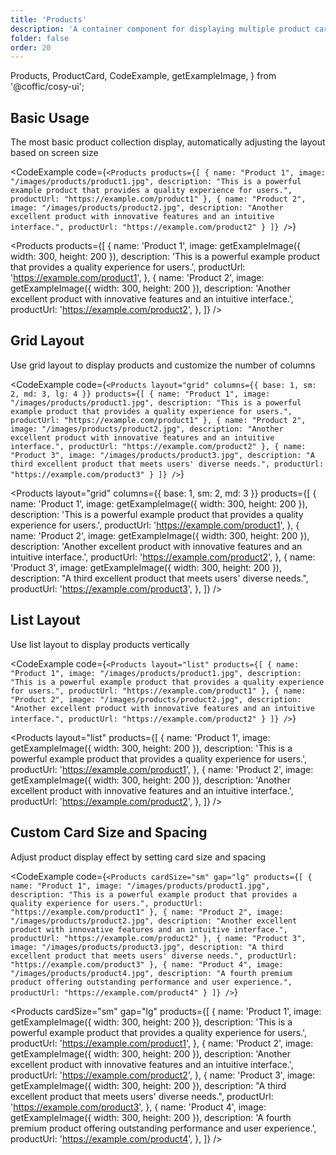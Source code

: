 ```yaml
---
title: 'Products'
description: 'A container component for displaying multiple product cards, supporting grid and list layouts, automatically adapting to different screen sizes'
folder: false
order: 20
---
```


  Products,
  ProductCard,
  CodeExample,
  getExampleImage,
} from '@coffic/cosy-ui';

## Basic Usage

The most basic product collection display, automatically adjusting the layout based on screen size

<CodeExample
  code={`<Products
  products={[
    {
      name: "Product 1",
      image: "/images/products/product1.jpg",
      description: "This is a powerful example product that provides a quality experience for users.",
      productUrl: "https://example.com/product1"
    },
    {
      name: "Product 2",
      image: "/images/products/product2.jpg",
      description: "Another excellent product with innovative features and an intuitive interface.",
      productUrl: "https://example.com/product2"
    }
  ]}
/>`}
>
  <Products
    products={[
      {
        name: 'Product 1',
        image: getExampleImage({ width: 300, height: 200 }),
        description:
          'This is a powerful example product that provides a quality experience for users.',
        productUrl: 'https://example.com/product1',
      },
      {
        name: 'Product 2',
        image: getExampleImage({ width: 300, height: 200 }),
        description:
          'Another excellent product with innovative features and an intuitive interface.',
        productUrl: 'https://example.com/product2',
      },
    ]}
  />
</CodeExample>

## Grid Layout

Use grid layout to display products and customize the number of columns

<CodeExample
  code={`<Products
  layout="grid"
  columns={{ base: 1, sm: 2, md: 3, lg: 4 }}
  products={[
    {
      name: "Product 1",
      image: "/images/products/product1.jpg",
      description: "This is a powerful example product that provides a quality experience for users.",
      productUrl: "https://example.com/product1"
    },
    {
      name: "Product 2",
      image: "/images/products/product2.jpg",
      description: "Another excellent product with innovative features and an intuitive interface.",
      productUrl: "https://example.com/product2"
    },
    {
      name: "Product 3",
      image: "/images/products/product3.jpg",
      description: "A third excellent product that meets users' diverse needs.",
      productUrl: "https://example.com/product3"
    }
  ]}
/>`}
>
  <Products
    layout="grid"
    columns={{ base: 1, sm: 2, md: 3 }}
    products={[
      {
        name: 'Product 1',
        image: getExampleImage({ width: 300, height: 200 }),
        description:
          'This is a powerful example product that provides a quality experience for users.',
        productUrl: 'https://example.com/product1',
      },
      {
        name: 'Product 2',
        image: getExampleImage({ width: 300, height: 200 }),
        description:
          'Another excellent product with innovative features and an intuitive interface.',
        productUrl: 'https://example.com/product2',
      },
      {
        name: 'Product 3',
        image: getExampleImage({ width: 300, height: 200 }),
        description:
          "A third excellent product that meets users' diverse needs.",
        productUrl: 'https://example.com/product3',
      },
    ]}
  />
</CodeExample>

## List Layout

Use list layout to display products vertically

<CodeExample
  code={`<Products
  layout="list"
  products={[
    {
      name: "Product 1",
      image: "/images/products/product1.jpg",
      description: "This is a powerful example product that provides a quality experience for users.",
      productUrl: "https://example.com/product1"
    },
    {
      name: "Product 2",
      image: "/images/products/product2.jpg",
      description: "Another excellent product with innovative features and an intuitive interface.",
      productUrl: "https://example.com/product2"
    }
  ]}
/>`}
>
  <Products
    layout="list"
    products={[
      {
        name: 'Product 1',
        image: getExampleImage({ width: 300, height: 200 }),
        description:
          'This is a powerful example product that provides a quality experience for users.',
        productUrl: 'https://example.com/product1',
      },
      {
        name: 'Product 2',
        image: getExampleImage({ width: 300, height: 200 }),
        description:
          'Another excellent product with innovative features and an intuitive interface.',
        productUrl: 'https://example.com/product2',
      },
    ]}
  />
</CodeExample>

## Custom Card Size and Spacing

Adjust product display effect by setting card size and spacing

<CodeExample
  code={`<Products
  cardSize="sm"
  gap="lg"
  products={[
    {
      name: "Product 1",
      image: "/images/products/product1.jpg",
      description: "This is a powerful example product that provides a quality experience for users.",
      productUrl: "https://example.com/product1"
    },
    {
      name: "Product 2",
      image: "/images/products/product2.jpg",
      description: "Another excellent product with innovative features and an intuitive interface.",
      productUrl: "https://example.com/product2"
    },
    {
      name: "Product 3",
      image: "/images/products/product3.jpg",
      description: "A third excellent product that meets users' diverse needs.",
      productUrl: "https://example.com/product3"
    },
    {
      name: "Product 4",
      image: "/images/products/product4.jpg",
      description: "A fourth premium product offering outstanding performance and user experience.",
      productUrl: "https://example.com/product4"
    }
  ]}
/>`}
>
  <Products
    cardSize="sm"
    gap="lg"
    products={[
      {
        name: 'Product 1',
        image: getExampleImage({ width: 300, height: 200 }),
        description:
          'This is a powerful example product that provides a quality experience for users.',
        productUrl: 'https://example.com/product1',
      },
      {
        name: 'Product 2',
        image: getExampleImage({ width: 300, height: 200 }),
        description:
          'Another excellent product with innovative features and an intuitive interface.',
        productUrl: 'https://example.com/product2',
      },
      {
        name: 'Product 3',
        image: getExampleImage({ width: 300, height: 200 }),
        description:
          "A third excellent product that meets users' diverse needs.",
        productUrl: 'https://example.com/product3',
      },
      {
        name: 'Product 4',
        image: getExampleImage({ width: 300, height: 200 }),
        description:
          'A fourth premium product offering outstanding performance and user experience.',
        productUrl: 'https://example.com/product4',
      },
    ]}
  />
</CodeExample>
